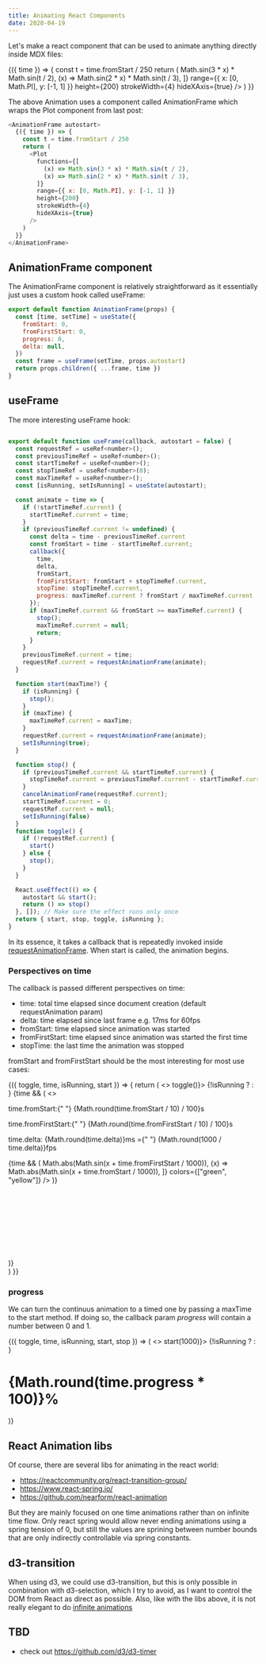 ```yaml
---
title: Animating React Components
date: 2020-04-19
---
```



Let's make a react component that can be used to animate anything directly inside MDX files:

<AnimationFrame autostart>
  {({ time }) => {
    const t = time.fromStart / 250
    return (
      <Plot
        functions={[
          (x) => Math.sin(3 * x) * Math.sin(t / 2),
          (x) => Math.sin(2 * x) * Math.sin(t / 3),
        ]}
        range={{ x: [0, Math.PI], y: [-1, 1] }}
        height={200}
        strokeWidth={4}
        hideXAxis={true}
      />
    )
  }}
</AnimationFrame>

The above Animation uses a component called AnimationFrame which wraps the Plot component from last post:

```js
<AnimationFrame autostart>
  {({ time }) => {
    const t = time.fromStart / 250
    return (
      <Plot
        functions={[
          (x) => Math.sin(3 * x) * Math.sin(t / 2),
          (x) => Math.sin(2 * x) * Math.sin(t / 3),
        ]}
        range={{ x: [0, Math.PI], y: [-1, 1] }}
        height={200}
        strokeWidth={4}
        hideXAxis={true}
      />
    )
  }}
</AnimationFrame>
```

## AnimationFrame component

The AnimationFrame component is relatively straightforward as it essentially just uses a custom hook called useFrame:

```js
export default function AnimationFrame(props) {
  const [time, setTime] = useState({
    fromStart: 0,
    fromFirstStart: 0,
    progress: 0,
    delta: null,
  })
  const frame = useFrame(setTime, props.autostart)
  return props.children({ ...frame, time })
}
```

## useFrame

The more interesting useFrame hook:

```js

export default function useFrame(callback, autostart = false) {
  const requestRef = useRef<number>();
  const previousTimeRef = useRef<number>();
  const startTimeRef = useRef<number>();
  const stopTimeRef = useRef<number>(0);
  const maxTimeRef = useRef<number>();
  const [isRunning, setIsRunning] = useState(autostart);

  const animate = time => {
    if (!startTimeRef.current) {
      startTimeRef.current = time;
    }
    if (previousTimeRef.current != undefined) {
      const delta = time - previousTimeRef.current
      const fromStart = time - startTimeRef.current;
      callback({
        time,
        delta,
        fromStart,
        fromFirstStart: fromStart + stopTimeRef.current,
        stopTime: stopTimeRef.current,
        progress: maxTimeRef.current ? fromStart / maxTimeRef.current : 0
      });
      if (maxTimeRef.current && fromStart >= maxTimeRef.current) {
        stop();
        maxTimeRef.current = null;
        return;
      }
    }
    previousTimeRef.current = time;
    requestRef.current = requestAnimationFrame(animate);
  }

  function start(maxTime?) {
    if (isRunning) {
      stop();
    }
    if (maxTime) {
      maxTimeRef.current = maxTime;
    }
    requestRef.current = requestAnimationFrame(animate);
    setIsRunning(true);
  }

  function stop() {
    if (previousTimeRef.current && startTimeRef.current) {
      stopTimeRef.current = previousTimeRef.current - startTimeRef.current + stopTimeRef.current;
    }
    cancelAnimationFrame(requestRef.current);
    startTimeRef.current = 0;
    requestRef.current = null;
    setIsRunning(false)
  }
  function toggle() {
    if (!requestRef.current) {
      start()
    } else {
      stop();
    }
  }

  React.useEffect(() => {
    autostart && start();
    return () => stop()
  }, []); // Make sure the effect runs only once
  return { start, stop, toggle, isRunning };
}
```

In its essence, it takes a callback that is repeatedly invoked inside [requestAnimationFrame](https://developer.mozilla.org/en-US/docs/Web/API/window/requestAnimationFrame).
When start is called, the animation begins.

### Perspectives on time

The callback is passed different perspectives on time:

- time: total time elapsed since document creation (default requestAnimation param)
- delta: time elapsed since last frame e.g. 17ms for 60fps
- fromStart: time elapsed since animation was started
- fromFirstStart: time elapsed since animation was started the first time
- stopTime: the last time the animation was stopped

fromStart and fromFirstStart should be the most interesting for most use cases:

<AnimationFrame>
  {({ toggle, time, isRunning, start }) => {
    return (
      <>
        <Fab onClick={() => toggle()}>
          {!isRunning ? <PlayArrowIcon /> : <StopIcon />}
        </Fab>
        {time && (
          <>
            <p>
              time.fromStart:{" "}
              <span style={{ color: "yellow" }}>
                {Math.round(time.fromStart / 10) / 100}s
              </span>
            </p>
            <p>
              time.fromFirstStart:{" "}
              <span style={{ color: "green" }}>
                {Math.round(time.fromFirstStart / 10) / 100}s
              </span>
            </p>
            <p>
              time.delta: {Math.round(time.delta)}ms ={" "}
              {Math.round(1000 / time.delta)}fps
            </p>
            {time && (
              <Plot
                range={{ x: [0, Math.PI], y: [0, 1] }}
                height={330}
                functions={[
                  (x) => Math.abs(Math.sin(x + time.fromFirstStart / 1000)),
                  (x) => Math.abs(Math.sin(x + time.fromStart / 1000)),
                ]}
                colors={["green", "yellow"]}
              />
            )}
            <svg width={100} height={300}>
              <circle
                cy={
                  300 -
                  Math.abs(Math.sin(time.fromStart / 1000)) * (300 - 20) -
                  10
                }
                cx={40}
                r={10}
                fill={"yellow"}
              />
              <circle
                cy={
                  300 -
                  Math.abs(Math.sin(time.fromFirstStart / 1000)) * (300 - 20) -
                  10
                }
                cx={10}
                r={10}
                fill={"green"}
              />
            </svg>
          </>
        )}
        <br />
      </>
    )
  }}
</AnimationFrame>

### progress

We can turn the continuus animation to a timed one by passing a maxTime to the start method.
If doing so, the callback param _progress_ will contain a number between 0 and 1.

<AnimationFrame>
  {({ toggle, time, isRunning, start, stop }) => (
    <>
      <Fab onClick={() => start(1000)}>
        {!isRunning ? <PlayArrowIcon /> : <StopIcon />}
      </Fab>
      <h1 style={{ opacity: time.progress }}>
        {Math.round(time.progress * 100)}%
      </h1>
    </>
  )}
</AnimationFrame>

## React Animation libs

Of course, there are several libs for animating in the react world:

- https://reactcommunity.org/react-transition-group/
- https://www.react-spring.io/
- https://github.com/nearform/react-animation

But they are mainly focused on one time animations rather than on infinite time flow.
Only react spring would allow never ending animations using a spring tension of 0, but still
the values are sprining between number bounds that are only indirectly controllable via spring constants.

## d3-transition

When using d3, we could use d3-transition, but this is only possible in combination with d3-selection, which I try to avoid, as I want to control the DOM from React as direct as possible.
Also, like with the libs above, it is not really elegant to do [infinite animations](https://bl.ocks.org/d3noob/bf44061b1d443f455b3f857f82721372)

## TBD

- check out https://github.com/d3/d3-timer